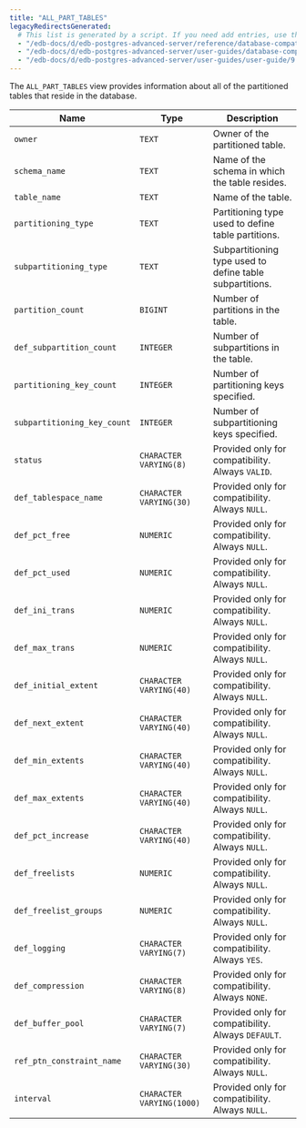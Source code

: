 ```yaml
---
title: "ALL_PART_TABLES"
legacyRedirectsGenerated:
  # This list is generated by a script. If you need add entries, use the `legacyRedirects` key.
  - "/edb-docs/d/edb-postgres-advanced-server/reference/database-compatibility-only for-oracle-developers-reference-guide/9.6/Database_Compatibility_for_Oracle_Developers_Reference_Guide.1.117.html"
  - "/edb-docs/d/edb-postgres-advanced-server/user-guides/database-compatibility-only for-oracle-developers-guide/9.5/Database_Compatibility_for_Oracle_Developers_Guide.1.234.html"
  - "/edb-docs/d/edb-postgres-advanced-server/user-guides/user-guide/9.5/EDB_Postgres_Enterprise_Guide.1.180.html"
---
```


<div id="all_part_tables" class="registered_link"></div>

The `ALL_PART_TABLES` view provides information about all of the partitioned tables that reside in the database.

| Name                        | Type                      | Description                                                  |
| --------------------------- | ------------------------- | ------------------------------------------------------------ |
| `owner`                     | `TEXT`                    | Owner of the partitioned table.                          |
| `schema_name`               | `TEXT`                    | Name of the schema in which the table resides.           |
| `table_name`                | `TEXT`                    | Name of the table.                                       |
| `partitioning_type`         | `TEXT`                    | Partitioning type used to define table partitions.       |
| `subpartitioning_type`      | `TEXT`                    | Subpartitioning type used to define table subpartitions. |
| `partition_count`           | `BIGINT`                  | Number of partitions in the table.                       |
| `def_subpartition_count`    | `INTEGER`                 | Number of subpartitions in the table.                    |
| `partitioning_key_count`    | `INTEGER`                 | Number of partitioning keys specified.                   |
| `subpartitioning_key_count` | `INTEGER`                 | Number of subpartitioning keys specified.                |
| `status`                    | `CHARACTER VARYING(8)`    | Provided only for compatibility. Always `VALID`.             |
| `def_tablespace_name`       | `CHARACTER VARYING(30)`   | Provided only for compatibility. Always `NULL`.              |
| `def_pct_free`              | `NUMERIC`                 | Provided only for compatibility. Always `NULL`.              |
| `def_pct_used`              | `NUMERIC`                 | Provided only for compatibility. Always `NULL`.              |
| `def_ini_trans`             | `NUMERIC`                 | Provided only for compatibility. Always `NULL`.              |
| `def_max_trans`             | `NUMERIC`                 | Provided only for compatibility. Always `NULL`.              |
| `def_initial_extent`        | `CHARACTER VARYING(40)`   | Provided only for compatibility. Always `NULL`.              |
| `def_next_extent`           | `CHARACTER VARYING(40)`   | Provided only for compatibility. Always `NULL`.              |
| `def_min_extents`           | `CHARACTER VARYING(40)`   | Provided only for compatibility. Always `NULL`.              |
| `def_max_extents`           | `CHARACTER VARYING(40)`   | Provided only for compatibility. Always `NULL`.              |
| `def_pct_increase`          | `CHARACTER VARYING(40)`   | Provided only for compatibility. Always `NULL`.              |
| `def_freelists`             | `NUMERIC`                 | Provided only for compatibility. Always `NULL`.              |
| `def_freelist_groups`       | `NUMERIC`                 | Provided only for compatibility. Always `NULL`.              |
| `def_logging`               | `CHARACTER VARYING(7)`    | Provided only for compatibility. Always `YES`.               |
| `def_compression`           | `CHARACTER VARYING(8)`    | Provided only for compatibility. Always `NONE`.              |
| `def_buffer_pool`           | `CHARACTER VARYING(7)`    | Provided only for compatibility. Always `DEFAULT`.           |
| `ref_ptn_constraint_name`   | `CHARACTER VARYING(30)`   | Provided only for compatibility. Always `NULL`.              |
| `interval`                  | `CHARACTER VARYING(1000)` | Provided only for compatibility. Always `NULL`.              |
